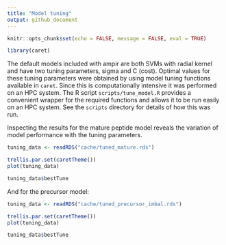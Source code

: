 ```yaml
---
title: "Model tuning"
output: github_document
---
```


```r
knitr::opts_chunk$set(echo = FALSE, message = FALSE, eval = TRUE)
```

```r
library(caret)
```

The default models included with ampir are both SVMs with radial kernel and have two tuning parameters, sigma and C (cost). Optimal values for these tuning parameters were obtained by using model tuning functions available in `caret`. Since this is computationally intensive it was performed on an HPC system. The R script `scripts/tune_model.R` provides a convenient wrapper for the required functions and allows it to be run easily on an HPC system. See the `scripts` directory for details of how this was run.

Inspecting the results for the mature peptide model reveals the variation of model performance with the tuning parameters.  

```r
tuning_data <- readRDS("cache/tuned_mature.rds")

trellis.par.set(caretTheme())
plot(tuning_data)  

tuning_data$bestTune
```

And for the precursor model:

```r
tuning_data <- readRDS("cache/tuned_precursor_imbal.rds")

trellis.par.set(caretTheme())
plot(tuning_data)  

tuning_data$bestTune
```


